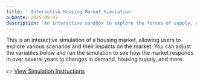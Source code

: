 ```yaml
---
title: ' Interactive Housing Market Simulation'
pubDate: 2025-09-07
description: 'An interactive sandbox to explore the forces of supply, demand, and investment in the housing market.'
---
```



This is an interactive simulation of a housing market, allowing users to explore various scenarios and their impacts on the market. You can adjust the variables below and run the simulation to see how the market responds in over several years to changes in demand, housing supply, and more.

👉 [View Simulation Instructions](/blog/simulation-instructions)

<HousingSimulation client:load />

